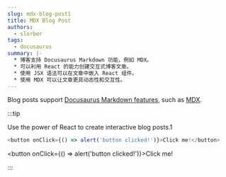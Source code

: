 ```yaml
---
slug: mdx-blog-post1
title: MDX Blog Post
authors:
  - slorber
tags:
  - docusaurus
summary: |-
  * 博客支持 Docusaurus Markdown 功能，例如 MDX。
  * 可以利用 React 的能力创建交互式博客文章。
  * 使用 JSX 语法可以在文章中嵌入 React 组件。
  * 使用 MDX 可以让文章更具动态性和交互性。
---
```


Blog posts support [Docusaurus Markdown features](https://docusaurus.io/docs/markdown-features), such as [MDX](https://mdxjs.com/).

:::tip

Use the power of React to create interactive blog posts.1

```js
<button onClick={() => alert('button clicked!')}>Click me!</button>
```

<button onClick={() => alert('button clicked!')}>Click me!</button>

:::
